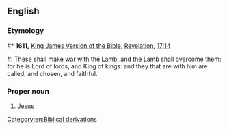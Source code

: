 ==English==

===Etymology===
#* '''1611,''' [[w:King James Version of the Bible|King James Version of the Bible]], [[w:Book of Revelation|Revelation]], [[s:Bible (King James)/Revelation#Chapter 17|17:14]]
#: These shall make war with the Lamb, and the Lamb shall overcome them: for he is Lord of lords, and King of kings: and they that are with him are called, and chosen, and faithful.

===Proper noun===
{{en-proper noun|sg=The [[king|King]] [[of]] [[king|King]]s}}

# {{Christianity}} [[Jesus]]

[[Category:en:Biblical derivations]]